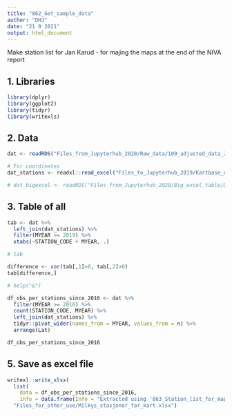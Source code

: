 ```yaml
---
title: "862_Get_sample_data"
author: "DHJ"
date: "21 9 2021"
output: html_document
---
```


Make station list for Jan Karud - for majing the maps at the end of the NIVA report 

## 1. Libraries
```r

library(dplyr)
library(ggplot2)
library(tidyr)
library(writexls)

```
## 2. Data  
```r

dat <- readRDS("Files_from_Jupyterhub_2020/Raw_data/109_adjusted_data_2021-09-15.rds")

# For coordinates   
dat_stations <- readxl::read_excel("Files_to_Jupyterhub_2019/Kartbase_edit.xlsx")

# dat_bigexcel <- readRDS("Files_from_Jupyterhub_2020/Big_excel_table/Data_xl_2021-09-15_ver02.rds")

```

## 3. Table of all 
```r

tab <- dat %>%
  left_join(dat_stations) %>%
  filter(MYEAR >= 2019) %>%
  xtabs(~STATION_CODE + MYEAR, .)

# tab

difference <- xor(tab[,1]>0, tab[,2]>0)
tab[difference,]

# help("&")

```

```r

df_obs_per_stations_since_2016 <- dat %>%
  filter(MYEAR >= 2016) %>%
  count(STATION_CODE, MYEAR) %>%
  left_join(dat_stations) %>%
  tidyr::pivot_wider(names_from = MYEAR, values_from = n) %>%
  arrange(Lat)

df_obs_per_stations_since_2016

```

## 5. Save as excel file  
```r

writexl::write_xlsx(
  list(
    data = df_obs_per_stations_since_2016, 
    info = data.frame(Info = "Extracted using '863_Station_list_for_maps.Rmd'")),
  "Files_for_other_use/Milkys_stasjoner_for_kart.xlsx")


```

